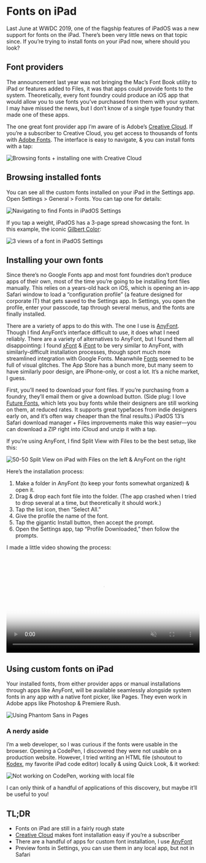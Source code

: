 # Fonts on iPad

Last June at WWDC 2019, one of the flagship features of iPadOS was a new support for fonts on the iPad. There’s been very little news on that topic since. If you’re trying to install fonts on your iPad now, where should you look?

## Font providers

The announcement last year was not bringing the Mac’s Font Book utility to iPad or features added to Files, it was that apps could provide fonts to the system. Theoretically, every font foundry could produce an iOS app that would allow you to use fonts you’ve purchased from them with your system. I may have missed the news, but I don’t know of a single type foundry that made one of these apps.

The one great font provider app I’m aware of is Adobe’s [Creative Cloud](https://apps.apple.com/us/app/adobe-creative-cloud/id852473028). If you’re a subscriber to Creative Cloud, you get access to thousands of fonts with [Adobe Fonts](http://fonts.adobe.com). The interface is easy to navigate, & you can install fonts with a tap:

![Browsing fonts + installing one with Creative Cloud](https://d1fmxjrxw87eps.cloudfront.net/2020-04-13T19:17:44-04:00.png)

## Browsing installed fonts

You can see all the custom fonts installed on your iPad in the Settings app. Open Settings > General > Fonts. You can tap one for details:

![Navigating to find Fonts in iPadOS Settings](https://d1fmxjrxw87eps.cloudfront.net/2020-04-13T19:19:06-04:00.png)

If you tap a weight, iPadOS has a 3-page spread showcasing the font. In this example, the iconic [Gilbert Color](https://www.typewithpride.com):

![3 views of a font in iPadOS Settings](https://d1fmxjrxw87eps.cloudfront.net/2020-04-13T19:19:51-04:00.png)

## Installing your own fonts

Since there’s no Google Fonts app and most font foundries don’t produce apps of their own, most of the time you’re going to be installing font files manually. This relies on a years-old hack on iOS, which is opening an in-app Safari window to load a “configuration profile” (a feature designed for corporate IT) that gets saved to the Settings app. In Settings, you open the profile, enter your passcode, tap through several menus, and the fonts are finally installed.

There are a variety of apps to do this with. The one I use is [AnyFont](https://apps.apple.com/us/app/anyfont/id821560738?uo=4). Though I find AnyFont’s interface difficult to use, it does what I need reliably. There are a variety of alternatives to AnyFont, but I found them all disappointing: I found [xFont](https://apps.apple.com/us/app/xfont-custom-font-installer/id1449235871) & [iFont](https://apps.apple.com/us/app/ifont-find-install-any-font/id1173222289) to be very similar to AnyFont, with similarly-difficult installation processes, though sport much more streamlined integration with Google Fonts. Meanwhile [Fonts](https://apps.apple.com/us/app/font-s/id1442101128) seemed to be full of visual glitches. The App Store has a bunch more, but many seem to have similarly poor design, are iPhone-only, or cost a lot. It’s a niche market, I guess.

First, you’ll need to download your font files. If you’re purchasing from a foundry, they’ll email them or give a download button. (Side plug: I love [Future Fonts](https://www.futurefonts.xyz), which lets you buy fonts while their designers are still working on them, at reduced rates. It supports great typefaces from indie designers early on, and it’s often way cheaper than the final results.) iPadOS 13’s Safari download manager + Files improvements make this way easier—you can download a ZIP right into iCloud and unzip it with a tap.

If you’re using AnyFont, I find Split View with Files to be the best setup, like this:

![50-50 Split View on iPad with Files on the left & AnyFont on the right](https://d1fmxjrxw87eps.cloudfront.net/2020-04-13T19:26:57-04:00.png)

Here’s the installation process:

1. Make a folder in AnyFont (to keep your fonts somewhat organized) & open it.
2. Drag & drop each font file into the folder. (The app crashed when I tried to drop several at a time, but theoretically it should work.)
3. Tap the list icon, then “Select All.”
4. Give the profile the name of the font.
5. Tap the gigantic Install button, then accept the prompt.
6. Open the Settings app, tap “Profile Downloaded,” then follow the prompts.

I made a little video showing the process:

<video width="100%" muted autoload="metadata" poster="https://d1fmxjrxw87eps.cloudfront.net/2020-04-13T19:45:30-04:00.png" controls>
  <source src="https://d1fmxjrxw87eps.cloudfront.net/2020-04-13-screencast.mov" type="video/quicktime">
  Video failed to display :(
</video>

## Using custom fonts on iPad

Your installed fonts, from either provider apps or manual installations through apps like AnyFont, will be available seamlessly alongside system fonts in any app with a native font picker, like Pages. They even work in Adobe apps like Photoshop & Premiere Rush.

![Using Phantom Sans in Pages](https://d1fmxjrxw87eps.cloudfront.net/2020-04-13T20:15:29-04:00.png)

### A nerdy aside

I’m a web developer, so I was curious if the fonts were usable in the browser. Opening a CodePen, I discovered they were not usable on a production website. However, I tried writing an HTML file (shoutout to [Kodex](https://apps.apple.com/us/app/kodex/id1038574481), my favorite iPad code editor) locally & using Quick Look, & it worked:

![Not working on CodePen, working with local file](https://d1fmxjrxw87eps.cloudfront.net/2020-04-13T20:14:25-04:00.png)

I can only think of a handful of applications of this discovery, but maybe it’ll be useful to you!

## TL;DR

- Fonts on iPad are still in a fairly rough state
- [Creative Cloud](https://apps.apple.com/us/app/adobe-creative-cloud/id852473028) makes font installation easy if you’re a subscriber
- There are a handful of apps for custom font installation, I use [AnyFont](https://apps.apple.com/us/app/anyfont/id821560738?uo=4)
- Preview fonts in Settings, you can use them in any local app, but not in Safari